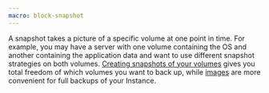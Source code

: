 ```yaml
---
macro: block-snapshot
---
```


A snapshot takes a picture of a specific volume at one point in time. For example, you may have a server with one volume containing the OS and another containing the application data and want to use different snapshot strategies on both volumes. [Creating snapshots of your volumes](/block-storage/how-to/create-a-snapshot/) gives you total freedom of which volumes you want to back up, while [images](#image) are more convenient for full backups of your Instance.